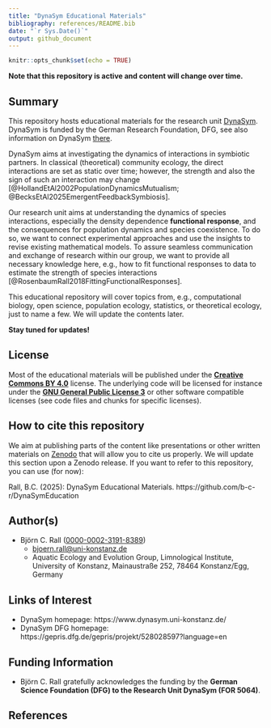 ```yaml
---
title: "DynaSym Educational Materials"
bibliography: references/README.bib
date: "`r Sys.Date()`"
output: github_document
---
```


```r
knitr::opts_chunk$set(echo = TRUE)
```

**Note that this repository is active and content will change over time.**

## Summary

This repository hosts educational materials for the research unit [DynaSym](https://www.dynasym.uni-konstanz.de/). DynaSym is funded by the German Research Foundation, DFG, see also information on DynaSym [there](https://gepris.dfg.de/gepris/projekt/528028597?language=en).

DynaSym aims at investigating the dynamics of interactions in symbiotic partners. In classical (theoretical) community ecology, the direct interactions are set as static over time; however, the strength and also the sign of such an interaction may change [@HollandEtAl2002PopulationDynamicsMutualism; @BecksEtAl2025EmergentFeedbackSymbiosis].

Our research unit aims at understanding the dynamics of species interactions, especially the density dependence **functional response**, and the consequences for population dynamics and species coexistence. To do so, we want to connect experimental approaches and use the insights to revise existing mathematical models. To assure seamless communication and exchange of research within our group, we want to provide all necessary knowledge here, e.g., how to fit functional responses to data to estimate the strength of species interactions [@RosenbaumRall2018FittingFunctionalResponses].

This educational repository will cover topics from, e.g., computational biology, open science, population ecology, statistics, or theoretical ecology, just to name a few. We will update the contents later.

**Stay tuned for updates!**


## License

Most of the educational materials will be published under the [**Creative Commons BY 4.0**](https://creativecommons.org/licenses/by/4.0/) license. The underlying code will be licensed for instance under the [**GNU General Public License 3**](https://www.gnu.org/licenses/gpl-3.0.html) or other software compatible licenses (see code files and chunks for specific licenses).

## How to cite this repository

We aim at publishing parts of the content like presentations or other written materials on [Zenodo](https://zenodo.org/) that will allow you to cite us properly. We will update this section upon a Zenodo release. If you want to refer to this repository, you can use (for now):

Rall, B.C. (2025): DynaSym Educational Materials. https://github.com/b-c-r/DynaSymEducation


## Author(s)

-   Björn C. Rall ([0000-0002-3191-8389](https://orcid.org/0000-0002-3191-8389))
    -   [bjoern.rall@uni-konstanz.de](mailto:bjoern.rall@uni-konstanz.de)
    -   Aquatic Ecology and Evolution Group, Limnological Institute, University of Konstanz, Mainaustraße 252, 78464 Konstanz/Egg, Germany

## Links of Interest

-   DynaSym homepage: https://www.dynasym.uni-konstanz.de/
-   DynaSym DFG homepage: https://gepris.dfg.de/gepris/projekt/528028597?language=en

## Funding Information

-   Björn C. Rall gratefully acknowledges the funding by the **German Science Foundation (DFG) to the Research Unit DynaSym (FOR 5064)**.

## References
